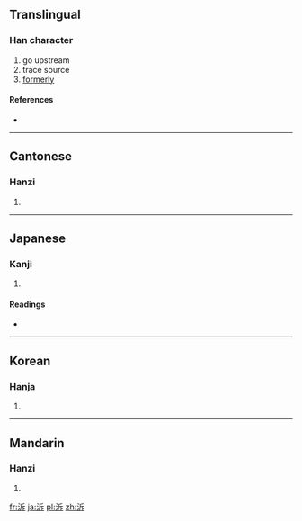 {{also|溯}}
==Translingual==

===Han character===
{{Han char|rn=85|rad=水|as=05|sn=8|four=3214<sub>1</sub>|canj=水竹一卜 (EHMY)}}

# go upstream
# trace source
# [[formerly]]

====References====
* {{Han ref|kx=0617.010|dkj=17300|dj=1012.020|hdz=31588.080|uh=6CDD|ud=27869|bh=CD41|bd=52545}}

----

==Cantonese==

===Hanzi===
{{yue-hanzi|jyut=|y=sou3}}

# {{defn|lang=yue|sort=水05}}

----

==Japanese==

===Kanji===
{{ja-kanji|grade=|rs=水05}}

# {{defn|lang=ja|sort=水05}}

====Readings====
* {{ja-readings|on=[[そ]] (so)|kun=[[さかのぼる]] (sakanoboru)}}

----

==Korean==

===Hanja===
{{ko-hanja|hangeul=소|eumhun=|rv=so|mr=so|y=so}}

# {{defn|lang=ko|sort=水05}}

----

==Mandarin==

===Hanzi===
{{cmn-hanzi|pin=[[sù]] ([[su4]]), [[zhǔ]] ([[zhu3]]), [[zhù]] ([[zhu4]])|wg=su<sup>4</sup>, chu<sup>3</sup>, chu<sup>4</sup>}}

# {{defn|lang=cmn|sort=水05}}

[[fr:泝]]
[[ja:泝]]
[[pl:泝]]
[[zh:泝]]